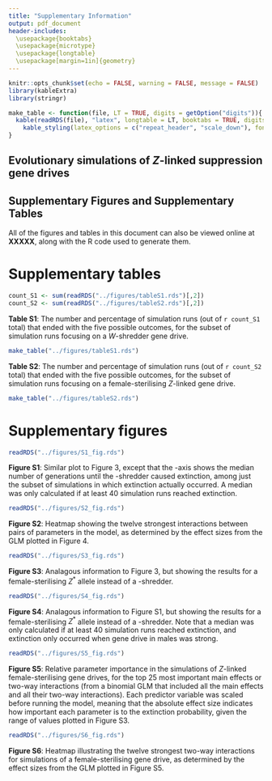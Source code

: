 ```yaml
---
title: "Supplementary Information"
output: pdf_document
header-includes: 
  \usepackage{booktabs}
  \usepackage{microtype}
  \usepackage{longtable}
  \usepackage[margin=1in]{geometry}
---
```



```r
knitr::opts_chunk$set(echo = FALSE, warning = FALSE, message = FALSE)
library(kableExtra)
library(stringr)

make_table <- function(file, LT = TRUE, digits = getOption("digits")){
  kable(readRDS(file), "latex", longtable = LT, booktabs = TRUE, digits = digits) %>%
    kable_styling(latex_options = c("repeat_header", "scale_down"), font_size = 7)
}
```


## Evolutionary simulations of _Z_-linked suppression gene drives

## Supplementary Figures and Supplementary Tables

All of the figures and tables in this document can also be viewed online at **XXXXX**, along with the R code used to generate them.

\newpage
# Supplementary tables

```r
count_S1 <- sum(readRDS("../figures/tableS1.rds")[,2])
count_S2 <- sum(readRDS("../figures/tableS2.rds")[,2])
```


**Table S1**: The number and percentage of simulation runs (out of `r count_S1` total) that ended with the five possible outcomes, for the subset of simulation runs focusing on a _W_-shredder gene drive.
```r
make_table("../figures/tableS1.rds")
```

**Table S2**: The number and percentage of simulation runs (out of `r count_S2` total) that ended with the five possible outcomes, for the subset of simulation runs focusing on a female-sterilising _Z_-linked gene drive.
```r
make_table("../figures/tableS2.rds")
```



\newpage
# Supplementary figures

```r
readRDS("../figures/S1_fig.rds")
```
**Figure S1**: Similar plot to Figure 3, except that the \textit{y}-axis shows the median number of generations until the \textit{W}-shredder caused extinction, among just the subset of simulations in which extinction actually occurred. A median was only calculated if at least 40 simulation runs reached extinction.
\newpage

```r
readRDS("../figures/S2_fig.rds")
```
**Figure S2**: Heatmap showing the twelve strongest interactions between pairs of parameters in the model, as determined by the effect sizes from the GLM plotted in Figure 4. 
\newpage

```r
readRDS("../figures/S3_fig.rds")
```
**Figure S3**: Analagous information to Figure 3, but showing the results for a female-sterilising $Z^*$ allele instead of a \textit{W}-shredder.
\newpage

```r
readRDS("../figures/S4_fig.rds")
```
**Figure S4**: Analagous information to Figure S1, but showing the results for a female-sterilising $Z^*$ allele instead of a \textit{W}-shredder. Note that a median was only calculated if at least 40 simulation runs reached extinction, and extinction only occurred when gene drive in males was strong.
\newpage

```r
readRDS("../figures/S5_fig.rds")
```
**Figure S5**: Relative parameter importance in the simulations of _Z_-linked female-sterilising gene drives, for the top 25 most important main effects or two-way interactions (from a binomial GLM that included all the main effects and all their two-way interactions). Each predictor variable was scaled before running the model, meaning that the absolute effect size indicates how important each parameter is to the extinction probability, given the range of values plotted in Figure S3.
\newpage

```r
readRDS("../figures/S6_fig.rds")
```
**Figure S6**: Heatmap illustrating the twelve strongest two-way interactions for simulations of a female-sterilising gene drive, as determined by the effect sizes from the GLM plotted in Figure S5. 




